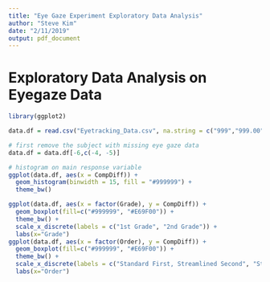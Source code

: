 ```yaml
---
title: "Eye Gaze Experiment Exploratory Data Analysis"
author: "Steve Kim"
date: "2/11/2019"
output: pdf_document
---
```


# Exploratory Data Analysis on Eyegaze Data

```r
library(ggplot2)

data.df = read.csv("Eyetracking_Data.csv", na.string = c("999","999.00","#NULL!"), stringsAsFactors = FALSE)

# first remove the subject with missing eye gaze data
data.df = data.df[-6,c(-4, -5)]

# histogram on main response variable
ggplot(data.df, aes(x = CompDiff)) +
  geom_histogram(binwidth = 15, fill = "#999999") +
  theme_bw()

ggplot(data.df, aes(x = factor(Grade), y = CompDiff)) +
  geom_boxplot(fill=c("#999999", "#E69F00")) +
  theme_bw() + 
  scale_x_discrete(labels = c("1st Grade", "2nd Grade")) +
  labs(x="Grade")
ggplot(data.df, aes(x = factor(Order), y = CompDiff)) +
  geom_boxplot(fill=c("#999999", "#E69F00")) +
  theme_bw() + 
  scale_x_discrete(labels = c("Standard First, Streamlined Second", "Streamlined First, Standard Second")) +  
  labs(x="Order")
```

